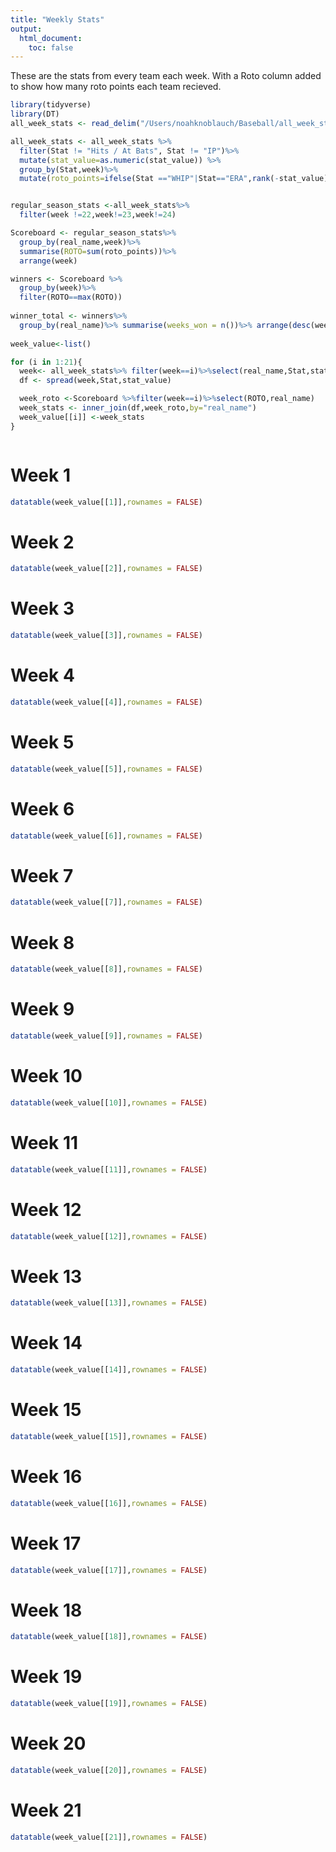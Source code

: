 ```yaml
---
title: "Weekly Stats"
output: 
  html_document:
    toc: false
---
```


These are the stats from every team each week. With a Roto column added to show how many roto points each team recieved. 

```r
library(tidyverse)
library(DT)
all_week_stats <- read_delim("/Users/noahknoblauch/Baseball/all_week_stats.txt",delim="\t",guess_max=10000)

```

```r
all_week_stats <- all_week_stats %>%
  filter(Stat != "Hits / At Bats", Stat != "IP")%>%
  mutate(stat_value=as.numeric(stat_value)) %>%
  group_by(Stat,week)%>%
  mutate(roto_points=ifelse(Stat =="WHIP"|Stat=="ERA",rank(-stat_value),rank(stat_value)))


regular_season_stats <-all_week_stats%>%
  filter(week !=22,week!=23,week!=24)

Scoreboard <- regular_season_stats%>%
  group_by(real_name,week)%>%
  summarise(ROTO=sum(roto_points))%>%
  arrange(week)

winners <- Scoreboard %>%
  group_by(week)%>%
  filter(ROTO==max(ROTO))
  
winner_total <- winners%>%
  group_by(real_name)%>% summarise(weeks_won = n())%>% arrange(desc(weeks_won))
  
week_value<-list()

for (i in 1:21){
  week<- all_week_stats%>% filter(week==i)%>%select(real_name,Stat,stat_value)
  df <- spread(week,Stat,stat_value)

  week_roto <-Scoreboard %>%filter(week==i)%>%select(ROTO,real_name)
  week_stats <- inner_join(df,week_roto,by="real_name")
  week_value[[i]] <-week_stats
}



```



# Week 1
```r
datatable(week_value[[1]],rownames = FALSE)

```

# Week 2

```r
datatable(week_value[[2]],rownames = FALSE)
```


# Week 3
```r
datatable(week_value[[3]],rownames = FALSE)

```

# Week 4

```r
datatable(week_value[[4]],rownames = FALSE)
```

# Week 5
```r
datatable(week_value[[5]],rownames = FALSE)

```

# Week 6

```r
datatable(week_value[[6]],rownames = FALSE)
```


# Week 7
```r
datatable(week_value[[7]],rownames = FALSE)

```

# Week 8

```r
datatable(week_value[[8]],rownames = FALSE)
```

# Week 9
```r
datatable(week_value[[9]],rownames = FALSE)

```

# Week 10

```r
datatable(week_value[[10]],rownames = FALSE)
```


# Week 11
```r
datatable(week_value[[11]],rownames = FALSE)

```

# Week 12

```r
datatable(week_value[[12]],rownames = FALSE)
```

# Week 13
```r
datatable(week_value[[13]],rownames = FALSE)

```

# Week 14

```r
datatable(week_value[[14]],rownames = FALSE)
```


# Week 15
```r
datatable(week_value[[15]],rownames = FALSE)

```

# Week 16

```r
datatable(week_value[[16]],rownames = FALSE)
```

# Week 17

```r
datatable(week_value[[17]],rownames = FALSE)
```

# Week 18
```r
datatable(week_value[[18]],rownames = FALSE)

```

# Week 19

```r
datatable(week_value[[19]],rownames = FALSE)
```

# Week 20
```r
datatable(week_value[[20]],rownames = FALSE)

```

# Week 21

```r
datatable(week_value[[21]],rownames = FALSE)
```










